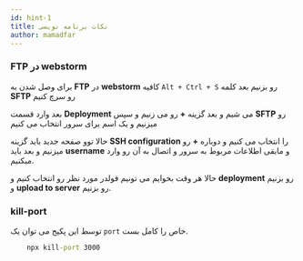 ```yaml
---
id: hint-1
title: نکات برنامه نویسی
author: mamadfar
---
```


### FTP در webstorm

برای وصل شدن به **FTP** در **webstorm** کافیه `Alt + Ctrl + S` رو بزنیم بعد کلمه **SFTP** رو سرچ کنیم

بعد وارد قسمت **Deployment** می شیم و بعد گزینه **+** رو می زنیم و سپس **SFTP** رو میزنیم و یک اسم برای سرور انتخاب می کنیم

حالا توو صفحه جدید باید گزینه **SSH configuration** را انتخاب می کنیم و دوباره **+** رو میزنیم و بعد باید **username** و مابقی اطلاعات مربوط به سرور و اتصال به آن رو وارد میکنیم.

حالا هر وقت بخوایم می تونیم فولدر مورد نظر رو انتخاب کنیم و **deployment** رو بزنیم و **upload to server** رو بزنیم.

### kill-port

توسط این پکیج می توان یک `port` خاص را کامل بست.

```cmd
    npx kill-port 3000
```
